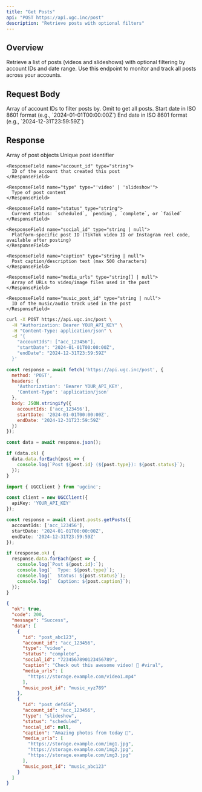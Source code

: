 ```yaml
---
title: "Get Posts"
api: "POST https://api.ugc.inc/post"
description: "Retrieve posts with optional filters"
---
```


## Overview

Retrieve a list of posts (videos and slideshows) with optional filtering by account IDs and date range. Use this endpoint to monitor and track all posts across your accounts.

## Request Body

<ParamField body="accountIds" type="string[]">
  Array of account IDs to filter posts by. Omit to get all posts.
</ParamField>

<ParamField body="startDate" type="string">
  Start date in ISO 8601 format (e.g., `2024-01-01T00:00:00Z`)
</ParamField>

<ParamField body="endDate" type="string">
  End date in ISO 8601 format (e.g., `2024-12-31T23:59:59Z`)
</ParamField>

## Response

<ResponseField name="data" type="Post[]">
  Array of post objects
  
  <Expandable title="Post properties">
    <ResponseField name="id" type="string">
      Unique post identifier
    </ResponseField>
    
    <ResponseField name="account_id" type="string">
      ID of the account that created this post
    </ResponseField>
    
    <ResponseField name="type" type="'video' | 'slideshow'">
      Type of post content
    </ResponseField>
    
    <ResponseField name="status" type="string">
      Current status: `scheduled`, `pending`, `complete`, or `failed`
    </ResponseField>
    
    <ResponseField name="social_id" type="string | null">
      Platform-specific post ID (TikTok video ID or Instagram reel code, available after posting)
    </ResponseField>
    
    <ResponseField name="caption" type="string | null">
      Post caption/description text (max 500 characters)
    </ResponseField>
    
    <ResponseField name="media_urls" type="string[] | null">
      Array of URLs to video/image files used in the post
    </ResponseField>
    
    <ResponseField name="music_post_id" type="string | null">
      ID of the music/audio track used in the post
    </ResponseField>
  </Expandable>
</ResponseField>

<RequestExample>

```bash cURL
curl -X POST https://api.ugc.inc/post \
  -H "Authorization: Bearer YOUR_API_KEY" \
  -H "Content-Type: application/json" \
  -d '{
    "accountIds": ["acc_123456"],
    "startDate": "2024-01-01T00:00:00Z",
    "endDate": "2024-12-31T23:59:59Z"
  }'
```

```javascript JavaScript
const response = await fetch('https://api.ugc.inc/post', {
  method: 'POST',
  headers: {
    'Authorization': 'Bearer YOUR_API_KEY',
    'Content-Type': 'application/json'
  },
  body: JSON.stringify({
    accountIds: ['acc_123456'],
    startDate: '2024-01-01T00:00:00Z',
    endDate: '2024-12-31T23:59:59Z'
  })
});

const data = await response.json();

if (data.ok) {
  data.data.forEach(post => {
    console.log(`Post ${post.id} (${post.type}): ${post.status}`);
  });
}
```

```typescript React
import { UGCClient } from 'ugcinc';

const client = new UGCClient({
  apiKey: 'YOUR_API_KEY'
});

const response = await client.posts.getPosts({
  accountIds: ['acc_123456'],
  startDate: '2024-01-01T00:00:00Z',
  endDate: '2024-12-31T23:59:59Z'
});

if (response.ok) {
  response.data.forEach(post => {
    console.log(`Post ${post.id}:`);
    console.log(`  Type: ${post.type}`);
    console.log(`  Status: ${post.status}`);
    console.log(`  Caption: ${post.caption}`);
  });
}
```

</RequestExample>

<ResponseExample>

```json Success Response
{
  "ok": true,
  "code": 200,
  "message": "Success",
  "data": [
    {
      "id": "post_abc123",
      "account_id": "acc_123456",
      "type": "video",
      "status": "complete",
      "social_id": "7234567890123456789",
      "caption": "Check out this awesome video! 🎥 #viral",
      "media_urls": [
        "https://storage.example.com/video1.mp4"
      ],
      "music_post_id": "music_xyz789"
    },
    {
      "id": "post_def456",
      "account_id": "acc_123456",
      "type": "slideshow",
      "status": "scheduled",
      "social_id": null,
      "caption": "Amazing photos from today 📸",
      "media_urls": [
        "https://storage.example.com/img1.jpg",
        "https://storage.example.com/img2.jpg",
        "https://storage.example.com/img3.jpg"
      ],
      "music_post_id": "music_abc123"
    }
  ]
}
```

</ResponseExample>

